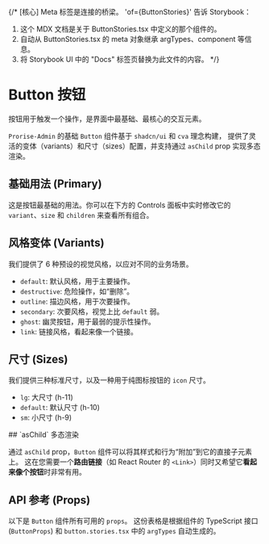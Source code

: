 
{/* [核心] Meta 标签是连接的桥梁。
  'of={ButtonStories}' 告诉 Storybook：
  1. 这个 MDX 文档是关于 ButtonStories.tsx 中定义的那个组件的。
  2. 自动从 ButtonStories.tsx 的 meta 对象继承 argTypes、component 等信息。
  3. 将 Storybook UI 中的 "Docs" 标签页替换为此文件的内容。
*/}
<Meta of={ButtonStories} />

# Button 按钮

按钮用于触发一个操作，是界面中最基础、最核心的交互元素。

`Prorise-Admin` 的基础 `Button` 组件基于 `shadcn/ui` 和 `cva` 理念构建，
提供了灵活的变体（variants）和尺寸（sizes）配置，并支持通过 `asChild` prop 实现多态渲染。

## 基础用法 (Primary)

这是按钮最基础的用法。你可以在下方的 Controls 面板中实时修改它的 `variant`、`size` 和 `children` 来查看所有组合。

<Story of={ButtonStories.Primary} />

## 风格变体 (Variants)

我们提供了 6 种预设的视觉风格，以应对不同的业务场景。

- `default`: 默认风格，用于主要操作。
- `destructive`: 危险操作，如“删除”。
- `outline`: 描边风格，用于次要操作。
- `secondary`: 次要风格，视觉上比 `default` 弱。
- `ghost`: 幽灵按钮，用于最弱的提示性操作。
- `link`: 链接风格，看起来像一个链接。

<div className="flex gap-4">
<Story of={ButtonStories.Destructive} />
<Story of={ButtonStories.Outline} />
<Story of={ButtonStories.Secondary} />
<Story of={ButtonStories.Ghost} />
<Story of={ButtonStories.AsLink} />
</ div>

## 尺寸 (Sizes)

我们提供三种标准尺寸，以及一种用于纯图标按钮的 `icon` 尺寸。

- `lg`: 大尺寸 (h-11)
- `default`: 默认尺寸 (h-10)
- `sm`: 小尺寸 (h-9)

<div className="flex gap-4">
<Story of={ButtonStories.Large} />
<Story of={ButtonStories.Small} />
</div>
## `asChild` 多态渲染

通过 `asChild` prop，`Button` 组件可以将其样式和行为“附加”到它的直接子元素上。
这在您需要一个**路由链接**（如 React Router 的 `<Link>`）同时又希望它**看起来像个按钮**时非常有用。

<Story of={ButtonStories.AsLink} />


## API 参考 (Props)

以下是 `Button` 组件所有可用的 `props`。
这份表格是根据组件的 TypeScript 接口 (`ButtonProps`) 和 `button.stories.tsx` 中的 `argTypes` 自动生成的。

<Controls />